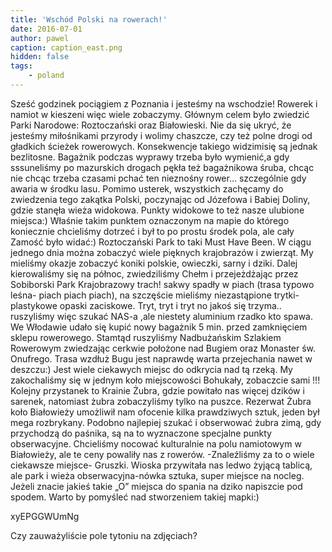 ```yaml
---
title: 'Wschód Polski na rowerach!'
date: 2016-07-01
author: pawel
caption: caption_east.png
hidden: false
tags: 
    - poland
---
```


Sześć godzinek pociągiem z Poznania i jesteśmy na wschodzie! Rowerek i namiot w kieszeni więc wiele zobaczymy. Głównym celem było zwiedzić Parki Narodowe: Roztoczański oraz Białowieski. Nie da się ukryć, że jesteśmy miłośnikami przyrody i wolimy chaszcze, czy też polne drogi od gładkich ścieżek rowerowych. Konsekwencje takiego widzimisię są jednak bezlitosne. Bagażnik podczas wyprawy trzeba było wymienić,a gdy sssuneliśmy po mazurskich drogach pękła też bagażnikowa śruba, chcąc nie chcąc trzeba czasami pchać ten nieznośny rower… szczególnie gdy awaria w środku lasu.
Pomimo usterek, wszystkich zachęcamy do zwiedzenia tego zakątka Polski, poczynając od Józefowa i Babiej Doliny, gdzie stanęła wieża widokowa. Punkty widokowe to też nasze ulubione miejsca:) Właśnie takim punktem oznaczonym na mapie do którego koniecznie chcieliśmy dotrzeć i był to po prostu środek pola, ale cały Zamość było widać:)
Roztoczański Park to taki Must Have Been. W ciągu jednego dnia można zobaczyć wiele pięknych krajobrazów i zwierząt. My mieliśmy okazje zobaczyć koniki polskie, owieczki, sarny i dziki. Dalej kierowaliśmy się na północ, zwiedziliśmy Chełm i przejeżdżając przez Sobiborski Park Krajobrazowy trach! sakwy spadły w piach (trasa typowo leśna- piach piach piach), na szczęście mieliśmy niezastąpione trytki- plastykowe opaski zaciskowe. Tryt, tryt i tryt no jakoś się trzyma.. ruszyliśmy więc szukać NAS-a ,ale niestety aluminium rzadko kto spawa. We Włodawie udało się kupić nowy bagażnik 5 min. przed zamknięciem sklepu rowerowego. Stamtąd ruszyliśmy Nadbużańskim Szlakiem Rowerowym zwiedzając cerkwie położone nad Bugiem oraz Monaster św. Onufrego. Trasa wzdłuż Bugu jest naprawdę warta przejechania nawet w deszczu:) Jest wiele ciekawych miejsc do odkrycia nad tą rzeką. My zakochaliśmy się w jednym koło miejscowości Bohukały, zobaczcie sami !!! Kolejny przystanek to Krainie Żubra, gdzie powitało nas więcej dzików i sarenek, natomiast żubra zobaczyliśmy tylko na puszce. Rezerwat Żubra koło Białowieży umożliwił nam ofocenie kilka prawdziwych sztuk, jeden był mega rozbrykany. Podobno najlepiej szukać i obserwować żubra zimą, gdy przychodzą do paśnika, są na to wyznaczone specjalne punkty obserwacyjne. Chcieliśmy nocować kulturalnie na polu namiotowym w Białowieży, ale te ceny powaliły nas z rowerów. -Znaleźliśmy za to o wiele ciekawsze miejsce- Gruszki. Wioska przywitała nas ledwo żyjącą tablicą, ale park i wieża obserwacyjna-nówka sztuka, super miejsce na nocleg.
Jeżeli znacie jakieś takie „O” miejsca do spania na dziko napiszcie pod spodem. Warto by pomyśleć nad stworzeniem takiej mapki:)


<youtube>xyEPGGWUmNg</youtube>

Czy zauważyliście pole tytoniu na zdjęciach?